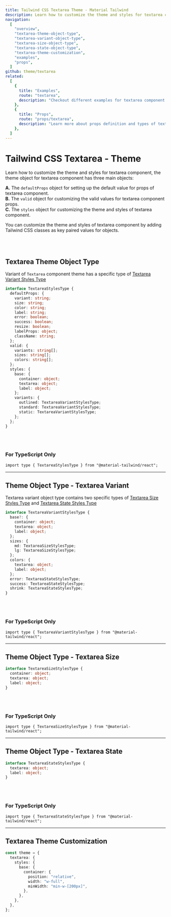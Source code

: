 ```yaml
---
title: Tailwind CSS Textarea Theme - Material Tailwind
description: Learn how to customize the theme and styles for textarea component.
navigation:
  [
    "overview",
    "textarea-theme-object-type",
    "textarea-variant-object-type",
    "textarea-size-object-type",
    "textarea-state-object-type",
    "textarea-theme-customization",
    "examples",
    "props",
  ]
github: theme/textarea
related:
  [
    {
      title: "Examples",
      route: "textarea",
      description: "Checkout different examples for textarea component.",
    },
    {
      title: "Props",
      route: "props/textarea",
      description: "Learn more about props definition and types of textarea component.",
    },
  ]
---
```


# Tailwind CSS Textarea - Theme

<span id="overview" className="scroll-mt-48" />

Learn how to customize the theme and styles for textarea component, the theme object for textarea component has three main objects:

**A.** The <Code>defaultProps</Code> object for setting up the default value for props of textarea component.<br />
**B.** The <Code>valid</Code> object for customizing the valid values for textarea component props.<br />
**C.** The <Code>styles</Code> object for customizing the theme and styles of textarea component.<br />

You can customize the theme and styles of textarea component by adding Tailwind CSS classes as key paired values for objects.

<br />
<br />

## Textarea Theme Object Type

Variant of <Code>Textarea</Code> component theme has a specific type of <a href="#textarea-variant-object-type" className="font-medium hover:text-blue-500 transition-colors">Textarea Variant Styles Type</a>

<span id="textarea-theme-object-type" className="scroll-mt-48" />

```ts
interface TextareaStylesType {
  defaultProps: {
    variant: string;
    size: string;
    color: string;
    label: string;
    error: boolean;
    success: boolean;
    resize: boolean;
    labelProps: object;
    className: string;
  };
  valid: {
    variants: string[];
    sizes: string[];
    colors: string[];
  };
  styles: {
    base: {
      container: object;
      textarea: object;
      label: object;
    };
    variants: {
      outlined: TextareaVariantStylesType;
      standard: TextareaVariantStylesType;
      static: TextareaVariantStylesType;
    };
  };
}
```

<br />
<br />

### For TypeScript Only

```tsx
import type { TextareaStylesType } from "@material-tailwind/react";
```

---

## Theme Object Type - Textarea Variant

Textarea variant object type contains two specific types of <a href="#textarea-size-object-type" className="font-medium hover:text-blue-500 transition-colors">Textarea Size Styles Type</a> and <a href="#textarea-state-object-type" className="font-medium hover:text-blue-500 transition-colors">Textarea State Styles Type</a>

<span id="textarea-variant-object-type" className="scroll-mt-48" />

```ts
interface TextareaVariantStylesType {
  base?: {
    container: object;
    textarea: object;
    label: object;
  };
  sizes: {
    md: TextareaSizeStylesType;
    lg: TextareaSizeStylesType;
  };
  colors: {
    textarea: object;
    label: object;
  };
  error: TextareaStateStylesType;
  success: TextareaStateStylesType;
  shrink: TextareaStateStylesType;
}
```

<br />
<br />

### For TypeScript Only

```tsx
import type { TextareaVariantStylesType } from "@material-tailwind/react";
```

---

## Theme Object Type - Textarea Size

<span id="textarea-size-object-type" className="scroll-mt-48" />

```ts
interface TextareaSizeStylesType {
  container: object;
  textarea: object;
  label: object;
}
```

<br />
<br />

### For TypeScript Only

```tsx
import type { TextareaSizeStylesType } from "@material-tailwind/react";
```

---

## Theme Object Type - Textarea State

<span id="textarea-state-object-type" className="scroll-mt-48" />

```ts
interface TextareaStateStylesType {
  textarea: object;
  label: object;
}
```

<br />
<br />

### For TypeScript Only

```tsx
import type { TextareaStateStylesType } from "@material-tailwind/react";
```

---

## Textarea Theme Customization

<span id="textarea-theme-customization" className="scroll-mt-48" />

```ts
const theme = {
  textarea: {
    styles: {
      base: {
        container: {
          position: "relative",
          width: "w-full",
          minWidth: "min-w-[200px]",
        },
      },
    },
  },
};
```

<span id="examples" className="scroll-mt-48" />
<span id="props" className="scroll-mt-48" />

